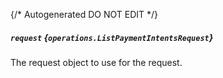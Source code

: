 {/* Autogenerated DO NOT EDIT  */}

##### `request` *{`operations.ListPaymentIntentsRequest`}*
The request object to use for the request.
<Collapsible>
    <ListPaymentIntentsRequest/>
</Collapsible>



